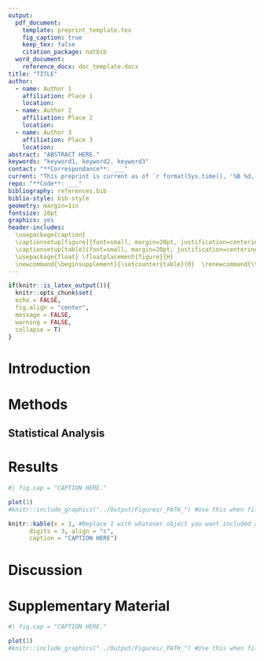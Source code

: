 ```yaml
---
output: 
  pdf_document:
    template: preprint_template.tex
    fig_caption: true
    keep_tex: false
    citation_package: natbib
  word_document: 
    reference_docx: doc_template.docx
title: "TITLE"
author:
  - name: Author 1
    affiliation: Place 1
    location: 
  - name: Author 2
    affiliation: Place 2
    location: 
  - name: Author 3
    affiliation: Place 3
    location: 
abstract: "ABSTRACT HERE."
keywords: "keyword1, keyword2, keyword3"
contact: "**Correspondance**: ___" 
current: "This preprint is current as of `r format(Sys.time(), '%B %d, %Y')`"
repo: "**Code**: ___"
bibliography: references.bib
biblio-style: bib-style
geometry: margin=1in
fontsize: 10pt
graphics: yes
header-includes: 
  \usepackage{caption}    
  \captionsetup[figure]{font=small, margin=20pt, justification=centering}
  \captionsetup[table]{font=small, margin=20pt, justification=centering}
  \usepackage{float} \floatplacement{figure}{H} 
  \newcommand{\beginsupplement}{\setcounter{table}{0}  \renewcommand{\thetable}{S\arabic{table}} \setcounter{figure}{0} \renewcommand{\thefigure}{S\arabic{figure}}}
---
```


```r
if(knitr::is_latex_output()){
  knitr::opts_chunk$set(
  echo = FALSE,
  fig.align = "center",
  message = FALSE,
  warning = FALSE,
  collapse = T)
}
```

# Introduction

# Methods

## Statistical Analysis

# Results

```r
#| fig.cap = "CAPTION HERE."

plot(1)
#knitr::include_graphics("../Output/Figures/_PATH_") #Use this when filling in figures from analysis 
```

```r
knitr::kable(x = 1, #Replace 1 with whatever object you want included as a table
      digits = 3, align = "c",
      caption = "CAPTION HERE")
```

# Discussion

\newpage

```{=tex}
\beginsupplement
```
# Supplementary Material

```r
#| fig.cap = "CAPTION HERE."

plot(1)
#knitr::include_graphics("../Output/Figures/_PATH_") #Use this when filling in figures from analysis 
```
